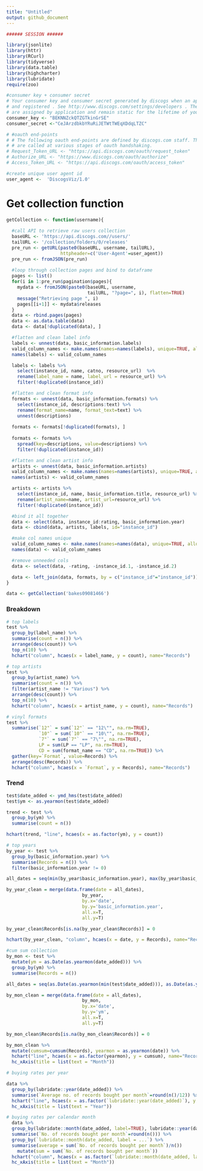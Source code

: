 ```yaml
---
title: "Untitled"
output: github_document
---
```


```r
###### SESSION ######

library(jsonlite)
library(httr)
library(RCurl)
library(tidyverse)
library(data.table)
library(highcharter)
library(lubridate)
require(zoo)

#consumer key + consumer secret
# Your consumer key and consumer secret generated by discogs when an application is created
# and registered . See http://www.discogs.com/settings/developers . These credentials
# are assigned by application and remain static for the lifetime of your discogs application.
consumer_key <- "BEKNNZckQTZGTkinGrSE"
consumer_secret <-"CeJArzdbkbYRuRiJETWtTWEqXDdqLTZC"

# #oauth end-points  
# # The following oauth end-points are defined by discogs.com staff. These static endpoints
# # are called at various stages of oauth handshaking.
# Request_Token_URL	<- "https://api.discogs.com/oauth/request_token"
# Authorize_URL	<- "https://www.discogs.com/oauth/authorize"
# Access_Token_URL <- "https://api.discogs.com/oauth/access_token"

#create unique user agent id
user_agent <-  'DiscogsViz/1.0'
```


# Get collection function

```r
getCollection <- function(username){
  
  #call API to retrieve raw users collection
  baseURL <- 'https://api.discogs.com//users/'
  tailURL <- '/collection/folders/0/releases'
  pre_run <- getURL(paste0(baseURL, username, tailURL),
                    httpheader=c('User-Agent'=user_agent))
  pre_run <- fromJSON(pre_run)
  
  #loop through collection pages and bind to dataframe
  pages <- list()
  for(i in 1:pre_run$pagination$pages){
    mydata <- fromJSON(paste0(baseURL, username,
                              tailURL, "?page=", i), flatten=TRUE)
    message("Retrieving page ", i)
    pages[[i+1]] <- mydata$releases
  }
  data <- rbind.pages(pages)
  data <- as.data.table(data)
  data <- data[!duplicated(data), ]

  #flatten and clean label info
  labels <- unnest(data, basic_information.labels)
  valid_column_names <- make.names(names=names(labels), unique=TRUE, allow_ = TRUE)
  names(labels) <- valid_column_names

  labels <- labels %>%
    select(instance_id, name, catno, resource_url)  %>%
    rename(label_name = name, label_url = resource_url) %>%
    filter(!duplicated(instance_id))

  #flatten and clean format info
  formats <- unnest(data, basic_information.formats) %>%
    select(instance_id, descriptions:text) %>%
    rename(format_name=name, format_text=text) %>%
    unnest(descriptions)
  
  formats <- formats[!duplicated(formats), ]
  
  formats <- formats %>%
    spread(key=descriptions, value=descriptions) %>%
    filter(!duplicated(instance_id))

  #flatten and clean artist info
  artists <- unnest(data, basic_information.artists)
  valid_column_names <- make.names(names=names(artists), unique=TRUE, allow_ = TRUE)
  names(artists) <- valid_column_names

  artists <- artists %>%
    select(instance_id, name, basic_information.title, resource_url) %>%
    rename(artist_name=name, artist_url=resource_url) %>%
    filter(!duplicated(instance_id))

  #bind it all together
  data <- select(data, instance_id:rating, basic_information.year)
  data <- cbind(data, artists, labels, id="instance_id")

  #make col names unique
  valid_column_names <- make.names(names=names(data), unique=TRUE, allow_ = TRUE)
  names(data) <- valid_column_names

  #remove unneeded cols
  data <- select(data, -rating, -instance_id.1, -instance_id.2)

  data <- left_join(data, formats, by = c("instance_id"="instance_id"))
}

data <- getCollection('bakes09081466')

```


### Breakdown

```r
# top labels
test %>%
  group_by(label_name) %>%
  summarise(count = n()) %>%
  arrange(desc(count)) %>%
  top_n(10) %>%
  hchart("column", hcaes(x = label_name, y = count), name="Records")

# top artists
test %>%
  group_by(artist_name) %>%
  summarise(count = n()) %>%
  filter(artist_name != "Various") %>%
  arrange(desc(count)) %>%
  top_n(10) %>%
  hchart("column", hcaes(x = artist_name, y = count), name="Records")

# vinyl formats
test %>%
  summarise(`12"` = sum(`12"` == "12\"", na.rm=TRUE),
            `10"` = sum(`10"` == "10\"", na.rm=TRUE),
            `7"` = sum(`7"` == "7\"", na.rm=TRUE),
            LP = sum(LP == "LP", na.rm=TRUE),
            CD = sum(format_name == "CD", na.rm=TRUE)) %>%
  gather(key=`Format`, value=Records) %>%
  arrange(desc(Records)) %>%
  hchart("column", hcaes(x = `Format`, y = Records), name="Records")

```



### Trend

```r
test$date_added <- ymd_hms(test$date_added)
test$ym <- as.yearmon(test$date_added) 

trend <- test %>%
  group_by(ym) %>%
  summarise(count = n())

hchart(trend, "line", hcaes(x = as.factor(ym), y = count))

# top years
by_year <- test %>%
  group_by(basic_information.year) %>%
  summarise(Records = n()) %>%
  filter(basic_information.year != 0)

all_dates = seq(min(by_year$basic_information.year), max(by_year$basic_information.year))

by_year_clean = merge(data.frame(date = all_dates),
                            by_year,
                            by.x='date',
                            by.y='basic_information.year',
                            all.x=T,
                            all.y=T)

by_year_clean$Records[is.na(by_year_clean$Records)] = 0

hchart(by_year_clean, "column", hcaes(x = date, y = Records), name="Records")

#cum sum collection
by_mon <- test %>%
  mutate(ym = as.Date(as.yearmon(date_added))) %>%
  group_by(ym) %>%
  summarise(Records = n())

all_dates = seq(as.Date(as.yearmon(min(test$date_added))), as.Date(as.yearmon(max(test$date_added))), by="month")

by_mon_clean = merge(data.frame(date = all_dates),
                            by_mon,
                            by.x='date',
                            by.y='ym',
                            all.x=T,
                            all.y=T)

by_mon_clean$Records[is.na(by_mon_clean$Records)] = 0

by_mon_clean %>%
  mutate(cumsum=cumsum(Records), yearmon = as.yearmon(date)) %>%
  hchart("line", hcaes(x = as.factor(yearmon), y = cumsum), name="Records") %>%
  hc_xAxis(title = list(text = "Month"))

# buying rates per year

data %>%
  group_by(lubridate::year(date_added)) %>%
  summarise(`Average no. of records bought per month`=round(n()/12)) %>%
  hchart("line", hcaes(x = as.factor(`lubridate::year(date_added)`), y = `Average no. of records bought per month`), name="Records") %>%
  hc_xAxis(title = list(text = "Year"))

# buying rates per calendar month
  data %>%
  group_by(lubridate::month(date_added, label=TRUE), lubridate::year(date_added)) %>%
  summarise(`No. of records bought per month`=round(n())) %>%
  group_by(`lubridate::month(date_added, label = ...`) %>%
  summarise(average = sum(`No. of records bought per month`)/n())  
    mutate(sum = sum(`No. of records bought per month`))
  hchart("column", hcaes(x = as.factor(`lubridate::month(date_added, label = ...`), y = `No. of records bought per month`), name="Records") %>%
  hc_xAxis(title = list(text = "Month"))
```


